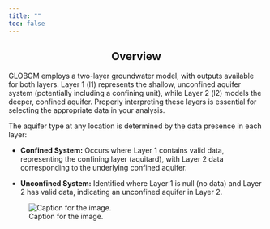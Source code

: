 ```yaml
---
title: ""
toc: false
---
```


::: {style="text-align: center;"}
<h2>Overview</h2>
:::

GLOBGM employs a two-layer groundwater model, with outputs available for both layers. Layer 1 (l1) represents the shallow, unconfined aquifer system (potentially including a confining unit), while Layer 2 (l2) models the deeper, confined aquifer. Properly interpreting these layers is essential for selecting the appropriate data in your analysis.

The aquifer type at any location is determined by the data presence in each layer:

-   **Confined System:** Occurs where Layer 1 contains valid data, representing the confining layer (aquitard), with Layer 2 data corresponding to the underlying confined aquifer.

-   **Unconfined System:** Identified where Layer 1 is null (no data) and Layer 2 has valid data, indicating an unconfined aquifer in Layer 2.

![Caption for the image.](../images/layers_figure.png){fig-align="center"}
